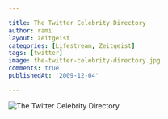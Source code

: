 ```yaml
---

title: The Twitter Celebrity Directory
author: rami
layout: zeitgeist 
categories: [Lifestream, Zeitgeist]
tags: [twitter]
image: the-twitter-celebrity-directory.jpg
comments: true
publishedAt: '2009-12-04'

---
```


![The Twitter Celebrity Directory](/assets/images/content/zeitgeist/the-twitter-celebrity-directory.jpg)
